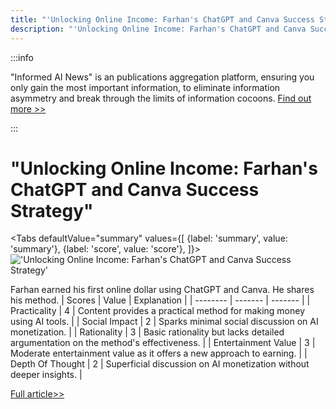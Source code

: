 ```yaml
---
title: "'Unlocking Online Income: Farhan's ChatGPT and Canva Success Strategy'"
description: "'Unlocking Online Income: Farhan's ChatGPT and Canva Success Strategy'"
---
```



:::info

"Informed AI News" is an publications aggregation platform, ensuring you only gain the most important information, to eliminate information asymmetry and break through the limits of information cocoons.  [Find out more >>](/)

:::

# "Unlocking Online Income: Farhan's ChatGPT and Canva Success Strategy"


<Tabs
	defaultValue="summary"
	values={[
	{label: 'summary', value: 'summary'},
	{label: 'score', value: 'score'},
]}>
<TabItem value="summary">
<img
  src="https://image.informedainews.com/2024/06/09/To-nDL-1717900369-0.jpg"
  alt="'Unlocking Online Income: Farhan's ChatGPT and Canva Success Strategy'"
/>



Farhan earned his first online dollar using ChatGPT and Canva. He shares his method.
</TabItem>
<TabItem value="score">
	| Scores     | Value   | Explanation |
	| -------- | ------- | ------- |
	| Practicality  | 4    | Content provides a practical method for making money using AI tools.    |
	| Social Impact | 2     | Sparks minimal social discussion on AI monetization.    |
	| Rationality    | 3    | Basic rationality but lacks detailed argumentation on the method's effectiveness.    |
	| Entertainment Value    | 3    | Moderate entertainment value as it offers a new approach to earning.    |
	| Depth Of Thought    | 2    | Superficial discussion on AI monetization without deeper insights.    |
</TabItem>
</Tabs>

[Full article>>](https://x.com/mhdfaran/status/1799406842138992712)
